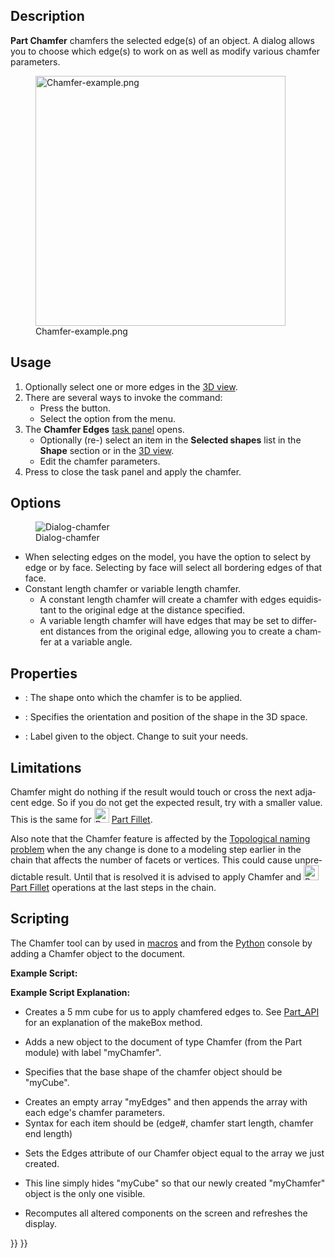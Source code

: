 <languages/>

<div lang="en" dir="ltr" class="mw-content-ltr">
{{Docnav
|[[Part_Fillet|Fillet]]
|[[Part_MakeFace|MakeFace]]
|[[Part_Workbench|Part]]
|IconL=Part_Fillet.svg
|IconR=Part_MakeFace.svg
|IconC=Workbench_Part.svg
}}
</div>

<div lang="en" dir="ltr" class="mw-content-ltr">
{{GuiCommand
|Name=Part Chamfer
|MenuLocation=Part → Chamfer...
|Workbenches=[[Part_Workbench|Part]]
|SeeAlso=[[Part_Fillet|Part Fillet]]
}}
</div>

<div lang="en" dir="ltr" class="mw-content-ltr">
==Description==
</div>

<div lang="en" dir="ltr" class="mw-content-ltr">
'''Part Chamfer''' chamfers the selected edge(s) of an object. A dialog allows you to choose which edge(s) to work on as well as modify various chamfer parameters.
</div>

[[Image:Chamfer-example.png|400px]]
<div lang="en" dir="ltr" class="mw-content-ltr">
{{Caption|Plate with chamfered corners}}
</div>

<div lang="en" dir="ltr" class="mw-content-ltr">
==Usage==
</div> 

<div lang="en" dir="ltr" class="mw-content-ltr">
# Optionally select one or more edges in the [[3D_view|3D view]].
# There are several ways to invoke the command:
#* Press the {{Button|[[Image:Part_Chamfer.svg|16px]] Chamfer...}} button.
#* Select the {{MenuCommand|Part → [[Image:Part_Chamfer.svg|16px]] Chamfer...}} option from the menu.
# The '''Chamfer Edges''' [[Task_panel|task panel]] opens.
#* Optionally (re-) select an item in the '''Selected shapes''' list in the '''Shape''' section or in the [[3D_view|3D view]].
#* Edit the chamfer parameters.
# Press {{Button|OK}} to close the task panel and apply the chamfer.
</div>

<div lang="en" dir="ltr" class="mw-content-ltr">
==Options==
</div>

<div lang="en" dir="ltr" class="mw-content-ltr">
[[Image:Dialog-chamfer.png|Dialog-chamfer]]
* When selecting edges on the model, you have the option to select by edge or by face. Selecting by face will select all bordering edges of that face.
* Constant length chamfer or variable length chamfer.
** A constant length chamfer will create a chamfer with edges equidistant to the original edge at the distance specified.
** A variable length chamfer will have edges that may be set to different distances from the original edge, allowing you to create a chamfer at a variable angle.
</div>

<div lang="en" dir="ltr" class="mw-content-ltr">
==Properties==
</div>

<div lang="en" dir="ltr" class="mw-content-ltr">
{{Properties_Title|Base}}
</div>

<div lang="en" dir="ltr" class="mw-content-ltr">
*{{PropertyData|Base}}: The shape onto which the chamfer is to be applied.
*{{PropertyData|Placement}}: Specifies the orientation and position of the shape in the 3D space. 
*{{PropertyData|Label}}: Label given to the object. Change to suit your needs.
{{clear}}
</div>

<div lang="en" dir="ltr" class="mw-content-ltr">
==Limitations==
</div>

<div lang="en" dir="ltr" class="mw-content-ltr">
Chamfer might do nothing if the result would touch or cross the next adjacent edge. So if you do not get the expected result, try with a smaller value. This is the same for [[Image:Part_Fillet.svg|24px]] [[Part_Fillet|Part Fillet]].
</div>

<div lang="en" dir="ltr" class="mw-content-ltr">
Also note that the Chamfer feature is affected by the [[Topological_naming_problem|Topological naming problem]] when the any change is done to a modeling step earlier in the chain that affects the number of facets or vertices. This could cause unpredictable result. Until that is resolved it is advised to apply Chamfer and [[Image:Part_Fillet.svg|24px]] [[Part_Fillet|Part Fillet]] operations at the last steps in the chain.
</div>

<div lang="en" dir="ltr" class="mw-content-ltr">
==Scripting==
</div>

<div lang="en" dir="ltr" class="mw-content-ltr">
The Chamfer tool can by used in [[Macros|macros]] and from the [[Python|Python]] console by adding a Chamfer object to the document.
</div>

<div lang="en" dir="ltr" class="mw-content-ltr">
'''Example Script:'''
</div>

{{Code|code=
import Part
cube = FreeCAD.ActiveDocument.addObject("Part::Feature", "myCube")
cube.Shape = Part.makeBox(5, 5, 5)
chmfr = FreeCAD.ActiveDocument.addObject("Part::Chamfer", "myChamfer")
chmfr.Base = FreeCAD.ActiveDocument.myCube
myEdges = []
myEdges.append((1, 1.5, 1.25)) # (edge number, chamfer start length, chamfer end length)
myEdges.append((2, 1.5, 1.25))
myEdges.append((3, 1.5, 1.25))
myEdges.append((4, 1.5, 1.25))
myEdges.append((5, 1.5, 1.25))
myEdges.append((6, 1.5, 1.25))
myEdges.append((7, 1.5, 1.25))
myEdges.append((8, 1.5, 1.25))
myEdges.append((9, 1.5, 1.25))
myEdges.append((10, 1.5, 1.25))
myEdges.append((11, 1.5, 1.25))
myEdges.append((12, 1.5, 1.25))
chmfr.Edges = myEdges
FreeCADGui.ActiveDocument.myCube.Visibility = False
FreeCAD.ActiveDocument.recompute()
}}

<div lang="en" dir="ltr" class="mw-content-ltr">
'''Example Script Explanation:'''
</div>

{{Code|code=
import Part
cube = FreeCAD.ActiveDocument.addObject("Part::Feature", "myCube")
cube.Shape = Part.makeBox(5, 5, 5)
}}

<div lang="en" dir="ltr" class="mw-content-ltr">
*Creates a 5 mm cube for us to apply chamfered edges to. See [[Part_API|Part_API]] for an explanation of the makeBox method.
</div>

{{Code|code=
chmfr = FreeCAD.ActiveDocument.addObject("Part::Chamfer", "myChamfer")
}}

<div lang="en" dir="ltr" class="mw-content-ltr">
*Adds a new object to the document of type Chamfer (from the Part module) with label "myChamfer".
</div>

{{Code|code=
chmfr.Base = FreeCAD.ActiveDocument.myCube
}}

<div lang="en" dir="ltr" class="mw-content-ltr">
*Specifies that the base shape of the chamfer object should be "myCube".
</div>

{{Code|code=
myEdges = []
myEdges.append((1, 1.5, 1.25)) # (edge number, chamfer start length, chamfer end length)
myEdges.append((2, 1.5, 1.25))
myEdges.append((3, 1.5, 1.25))
myEdges.append((4, 1.5, 1.25))
myEdges.append((5, 1.5, 1.25))
myEdges.append((6, 1.5, 1.25))
myEdges.append((7, 1.5, 1.25))
myEdges.append((8, 1.5, 1.25))
myEdges.append((9, 1.5, 1.25))
myEdges.append((10, 1.5, 1.25))
myEdges.append((11, 1.5, 1.25))
myEdges.append((12, 1.5, 1.25))
}}

<div lang="en" dir="ltr" class="mw-content-ltr">
*Creates an empty array "myEdges" and then appends the array with each edge's chamfer parameters.
*Syntax for each item should be (edge#, chamfer start length, chamfer end length)
</div>

{{Code|code=
chmfr.Edges = myEdges
}}
<div lang="en" dir="ltr" class="mw-content-ltr">
*Sets the Edges attribute of our Chamfer object equal to the array we just created.
</div>

{{Code|code=
FreeCADGui.ActiveDocument.myCube.Visibility = False
}}

<div lang="en" dir="ltr" class="mw-content-ltr">
*This line simply hides "myCube" so that our newly created "myChamfer" object is the only one visible.
</div>

{{Code|code=
FreeCAD.ActiveDocument.recompute()
}}

<div lang="en" dir="ltr" class="mw-content-ltr">
*Recomputes all altered components on the screen and refreshes the display.
</div>


<div lang="en" dir="ltr" class="mw-content-ltr">
{{Docnav
|[[Part_Fillet|Fillet]]
|[[Part_MakeFace|MakeFace]]
|[[Part_Workbench|Part]]
|IconL=Part_Fillet.svg
|IconR=Part_MakeFace.svg
|IconC=Workbench_Part.svg
}}
</div>

{{Part Tools navi{{#translation:}}}}
{{Userdocnavi{{#translation:}}}}